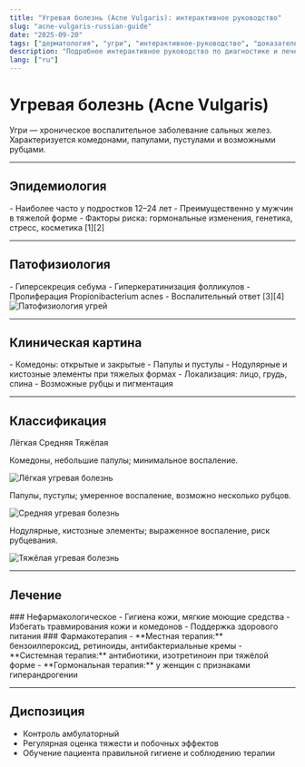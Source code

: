 ```yaml
---
title: "Угревая болезнь (Acne Vulgaris): интерактивное руководство"
slug: "acne-vulgaris-russian-guide"
date: "2025-09-20"
tags: ["дерматология", "угри", "интерактивное-руководство", "доказательная-медицина"]
description: "Подробное интерактивное руководство по диагностике и лечению угревой болезни."
lang: ["ru"]
---
```



# Угревая болезнь (Acne Vulgaris)

Угри — хроническое воспалительное заболевание сальных желез. Характеризуется комедонами, папулами, пустулами и возможными рубцами.

---

## Эпидемиология

<Collapse title="Нажмите для раскрытия информации">
- Наиболее часто у подростков 12–24 лет  
- Преимущественно у мужчин в тяжелой форме  
- Факторы риска: гормональные изменения, генетика, стресс, косметика [1][2]  
</Collapse>

---

## Патофизиология

<Collapse title="Нажмите для раскрытия информации">
- Гиперсекреция себума  
- Гиперкератинизация фолликулов  
- Пролиферация Propionibacterium acnes  
- Воспалительный ответ [3][4]  

<Image src="/images/acne-pathophysiology.png" alt="Патофизиология угрей" width={600} height={400} />
</Collapse>

---

## Клиническая картина

<Collapse title="Нажмите для раскрытия информации">
- Комедоны: открытые и закрытые  
- Папулы и пустулы  
- Нодулярные и кистозные элементы при тяжелых формах  
- Локализация: лицо, грудь, спина  
- Возможные рубцы и пигментация
</Collapse>

---

## Классификация

<Tabs variant="enclosed" colorScheme="orange">
  <TabList>
    <Tab>Лёгкая</Tab>
    <Tab>Средняя</Tab>
    <Tab>Тяжёлая</Tab>
  </TabList>

  <TabPanel>
    <p>Комедоны, небольшие папулы; минимальное воспаление.</p>
    <Image src="/images/acne-mild.png" alt="Лёгкая угревая болезнь" width={600} height={400} />
  </TabPanel>
  <TabPanel>
    <p>Папулы, пустулы; умеренное воспаление, возможно несколько рубцов.</p>
    <Image src="/images/acne-moderate.png" alt="Средняя угревая болезнь" width={600} height={400} />
  </TabPanel>
  <TabPanel>
    <p>Нодулярные, кистозные элементы; выраженное воспаление, риск рубцевания.</p>
    <Image src="/images/acne-severe.png" alt="Тяжёлая угревая болезнь" width={600} height={400} />
  </TabPanel>
</Tabs>

---

## Лечение

<Collapse title="Нажмите для раскрытия информации">
### Нефармакологическое
- Гигиена кожи, мягкие моющие средства  
- Избегать травмирования кожи и комедонов  
- Поддержка здорового питания  
</Collapse>

<Collapse title="Нажмите для раскрытия информации">
### Фармакотерапия
- **Местная терапия:** бензоилпероксид, ретиноиды, антибактериальные кремы  
- **Системная терапия:** антибиотики, изотретиноин при тяжёлой форме  
- **Гормональная терапия:** у женщин с признаками гиперандрогении  
</Collapse>

---

## Диспозиция

- Контроль амбулаторный  
- Регулярная оценка тяжести и побочных эффектов  
- Обучение пациента правильной гигиене и соблюдению терапии

